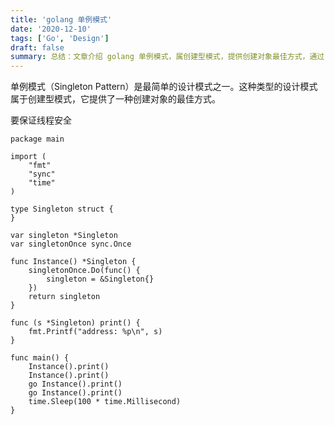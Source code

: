 ```yaml
---
title: 'golang 单例模式'
date: '2020-12-10'
tags: ['Go', 'Design']
draft: false
summary: 总结：文章介绍 golang 单例模式，属创建型模式，提供创建对象最佳方式，通过 sync.Once 保证线程安全，示例代码展示获取单例及打印地址，多个 goroutine 打印结果相同。 
---
```


单例模式（Singleton Pattern）是最简单的设计模式之一。这种类型的设计模式属于创建型模式，它提供了一种创建对象的最佳方式。

要保证线程安全
```
package main

import (
	"fmt"
	"sync"
	"time"
)

type Singleton struct {
}

var singleton *Singleton
var singletonOnce sync.Once

func Instance() *Singleton {
	singletonOnce.Do(func() {
		singleton = &Singleton{}
	})
	return singleton
}

func (s *Singleton) print() {
	fmt.Printf("address: %p\n", s)
}

func main() {
	Instance().print()
	Instance().print()
	go Instance().print()
	go Instance().print()
	time.Sleep(100 * time.Millisecond)
}
```